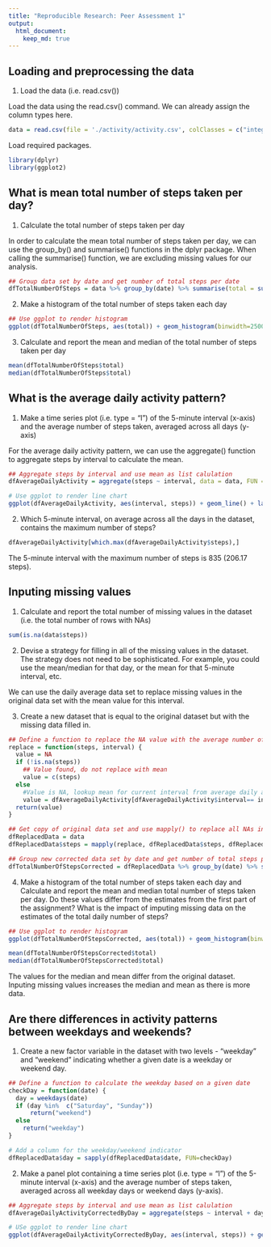 ```yaml
---
title: "Reproducible Research: Peer Assessment 1"
output: 
  html_document:
    keep_md: true
---
```



## Loading and preprocessing the data

1. Load the data (i.e. read.csv())

Load the data using the read.csv() command. We can already assign the column types here.

```r
data = read.csv(file = './activity/activity.csv', colClasses = c("integer","Date","numeric"))
```


Load required packages.

```r
library(dplyr)
library(ggplot2)
```


## What is mean total number of steps taken per day?

1. Calculate the total number of steps taken per day

In order to calculate the mean total number of steps taken per day, we can use the group_by() and summarise() functions in the dplyr package. When calling the summarise() function, we are excluding missing values for our analysis.

```r
## Group data set by date and get number of total steps per date
dfTotalNumberOfSteps = data %>% group_by(date) %>% summarise(total = sum(steps, na.rm = TRUE)) 
```

2. Make a histogram of the total number of steps taken each day

```r
## Use ggplot to render histogram
ggplot(dfTotalNumberOfSteps, aes(total)) + geom_histogram(binwidth=2500) + labs(x="Total number of steps", y = "Frequency", title="Histogram of total number of steps per day (NA removed)")
```

3. Calculate and report the mean and median of the total number of steps taken per day

```r
mean(dfTotalNumberOfSteps$total)
median(dfTotalNumberOfSteps$total)
```

## What is the average daily activity pattern?

1. Make a time series plot (i.e. type = "l") of the 5-minute interval (x-axis) and the average number of steps taken, averaged across all days (y-axis)

For the average daily activity pattern, we can use the aggregate() function to aggregate steps by interval to calculate the mean.

```r
## Aggregate steps by interval and use mean as list calulation
dfAverageDailyActivity = aggregate(steps ~ interval, data = data, FUN = "mean", na.rm = TRUE)

# Use ggplot to render line chart
ggplot(dfAverageDailyActivity, aes(interval, steps)) + geom_line() + labs(x="Interval", y = "Steps", title="Average steps by interval")
```

2. Which 5-minute interval, on average across all the days in the dataset, contains the maximum number of steps?

```r
dfAverageDailyActivity[which.max(dfAverageDailyActivity$steps),]
```

The 5-minute interval with the maximum number of steps is 835 (206.17 steps).


## Inputing missing values

1. Calculate and report the total number of missing values in the dataset (i.e. the total number of rows with NAs)

```r
sum(is.na(data$steps))
```

2. Devise a strategy for filling in all of the missing values in the dataset. The strategy does not need to be sophisticated. For example, you could use the mean/median for that day, or the mean for that 5-minute interval, etc.

We can use the daily average data set to replace missing values in the original data set with the mean value for this interval.

3. Create a new dataset that is equal to the original dataset but with the missing data filled in.
```r
## Define a function to replace the NA value with the average number of steps for a current activity
replace = function(steps, interval) {
  value = NA
  if (!is.na(steps)) 
    ## Value found, do not replace with mean
    value = c(steps)
  else 
    #Value is NA, lookup mean for current interval from average daily activity data set
    value = dfAverageDailyActivity[dfAverageDailyActivity$interval== interval, "steps"]
  return(value)
}

## Get copy of original data set and use mapply() to replace all NAs in the data set
dfReplacedData = data
dfReplacedData$steps = mapply(replace, dfReplacedData$steps, dfReplacedData$interval)

## Group new corrected data set by date and get number of total steps per date
dfTotalNumberOfStepsCorrected = dfReplacedData %>% group_by(date) %>% summarise(total = sum(steps, na.rm = TRUE)) 
```

4. Make a histogram of the total number of steps taken each day and Calculate and report the mean and median total number of steps taken per day. Do these values differ from the estimates from the first part of the assignment? What is the impact of imputing missing data on the estimates of the total daily number of steps?

```r

## Use ggplot to render histogram
ggplot(dfTotalNumberOfStepsCorrected, aes(total)) + geom_histogram(binwidth=2500) + labs(x="Total number of steps", y = "Frequency", title="Histogram of total number of steps per day (NA replaced")

mean(dfTotalNumberOfStepsCorrected$total)
median(dfTotalNumberOfStepsCorrected$total)

```

The values for the median and mean differ from the original dataset. Inputing missing values increases the median and mean as there is more data.

## Are there differences in activity patterns between weekdays and weekends?

1. Create a new factor variable in the dataset with two levels - "weekday" and "weekend" indicating whether a given date is a weekday or weekend day.

```r
## Define a function to calculate the weekday based on a given date 
checkDay = function(date) {
  day = weekdays(date)
  if (day %in%  c("Saturday", "Sunday"))
      return("weekend")
  else
    return("weekday")
}

# Add a column for the weekday/weekend indicator
dfReplacedData$day = sapply(dfReplacedData$date, FUN=checkDay)
```

2. Make a panel plot containing a time series plot (i.e. type = "l") of the 5-minute interval (x-axis) and the average number of steps taken, averaged across all weekday days or weekend days (y-axis).

```r
## Aggregate steps by interval and use mean as list calulation
dfAverageDailyActivityCorrectedByDay = aggregate(steps ~ interval + day, data = dfReplacedData, FUN = "mean", na.rm = TRUE)

# USe ggplot to render line chart
ggplot(dfAverageDailyActivityCorrectedByDay, aes(interval, steps)) + geom_line() + facet_grid(day ~ .) + labs(x="Interval", y = "Steps", title="Average steps by interval")
```
